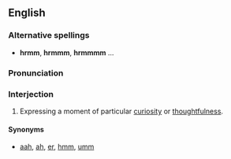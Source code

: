 ==English==

===Alternative spellings===
* '''hrmm''', '''hrmmm''', '''hrmmmm''' ...

===Pronunciation===
{{rfp|lang=en}}

===Interjection===
{{en-intj|pos=hrm!}}

# Expressing a moment of particular [[curiosity]] or [[thoughtfulness]].

====Synonyms====
* [[aah]], [[ah]], [[er]], [[hmm]], [[umm]]